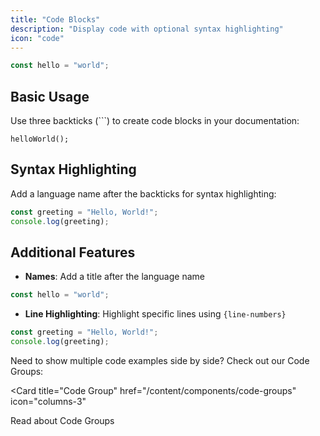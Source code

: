 ```yaml
---
title: "Code Blocks"
description: "Display code with optional syntax highlighting"
icon: "code"
---
```


<RequestExample>

```javascript Code Example
const hello = "world";
```

</RequestExample>

## Basic Usage

Use three backticks (```) to create code blocks in your documentation:

```
helloWorld();
```

## Syntax Highlighting

Add a language name after the backticks for syntax highlighting:

```javascript
const greeting = "Hello, World!";
console.log(greeting);
```

## Additional Features

- **Names**: Add a title after the language name
```javascript My Example
const hello = "world";
```

- **Line Highlighting**: Highlight specific lines using `{line-numbers}`
```javascript {2}
const greeting = "Hello, World!";
console.log(greeting);
```

Need to show multiple code examples side by side? Check out our Code Groups:

<Card
  title="Code Group"
  href="/content/components/code-groups"
  icon="columns-3"
>
  Read about Code Groups
</Card>